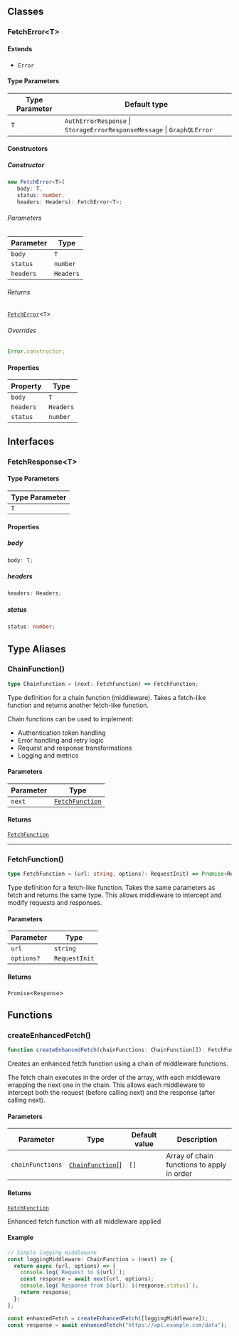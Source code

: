 ## Classes

### FetchError&lt;T&gt;

#### Extends

- `Error`

#### Type Parameters

| Type Parameter | Default type                                                           |
| -------------- | ---------------------------------------------------------------------- |
| `T`            | `AuthErrorResponse` \| `StorageErrorResponseMessage` \| `GraphQLError` |

#### Constructors

##### Constructor

```ts
new FetchError<T>(
   body: T,
   status: number,
   headers: Headers): FetchError<T>;
```

###### Parameters

| Parameter | Type      |
| --------- | --------- |
| `body`    | `T`       |
| `status`  | `number`  |
| `headers` | `Headers` |

###### Returns

[`FetchError`](#fetcherror)&lt;`T`&gt;

###### Overrides

```ts
Error.constructor;
```

#### Properties

| Property                       | Type      |
| ------------------------------ | --------- |
| <a id="body"></a> `body`       | `T`       |
| <a id="headers"></a> `headers` | `Headers` |
| <a id="status"></a> `status`   | `number`  |

## Interfaces

### FetchResponse&lt;T&gt;

#### Type Parameters

| Type Parameter |
| -------------- |
| `T`            |

#### Properties

##### body

```ts
body: T;
```

##### headers

```ts
headers: Headers;
```

##### status

```ts
status: number;
```

## Type Aliases

### ChainFunction()

```ts
type ChainFunction = (next: FetchFunction) => FetchFunction;
```

Type definition for a chain function (middleware).
Takes a fetch-like function and returns another fetch-like function.

Chain functions can be used to implement:

- Authentication token handling
- Error handling and retry logic
- Request and response transformations
- Logging and metrics

#### Parameters

| Parameter | Type                              |
| --------- | --------------------------------- |
| `next`    | [`FetchFunction`](#fetchfunction) |

#### Returns

[`FetchFunction`](#fetchfunction)

---

### FetchFunction()

```ts
type FetchFunction = (url: string, options?: RequestInit) => Promise<Response>;
```

Type definition for a fetch-like function.
Takes the same parameters as fetch and returns the same type.
This allows middleware to intercept and modify requests and responses.

#### Parameters

| Parameter  | Type          |
| ---------- | ------------- |
| `url`      | `string`      |
| `options?` | `RequestInit` |

#### Returns

`Promise`&lt;`Response`&gt;

## Functions

### createEnhancedFetch()

```ts
function createEnhancedFetch(chainFunctions: ChainFunction[]): FetchFunction;
```

Creates an enhanced fetch function using a chain of middleware functions.

The fetch chain executes in the order of the array, with each middleware
wrapping the next one in the chain. This allows each middleware to
intercept both the request (before calling next) and the response
(after calling next).

#### Parameters

| Parameter        | Type                                | Default value | Description                                |
| ---------------- | ----------------------------------- | ------------- | ------------------------------------------ |
| `chainFunctions` | [`ChainFunction`](#chainfunction)[] | `[]`          | Array of chain functions to apply in order |

#### Returns

[`FetchFunction`](#fetchfunction)

Enhanced fetch function with all middleware applied

#### Example

```typescript
// Simple logging middleware
const loggingMiddleware: ChainFunction = (next) => {
  return async (url, options) => {
    console.log(`Request to ${url}`);
    const response = await next(url, options);
    console.log(`Response from ${url}: ${response.status}`);
    return response;
  };
};

const enhancedFetch = createEnhancedFetch([loggingMiddleware]);
const response = await enhancedFetch("https://api.example.com/data");
```
